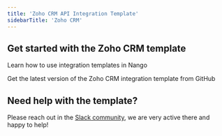 ```yaml
---
title: 'Zoho CRM API Integration Template'
sidebarTitle: 'Zoho CRM'
---
```


## Get started with the Zoho CRM template

<Card title="How to use integration templates"
      href="/understand/concepts/templates"
      icon="book-open">
    Learn how to use integration templates in Nango
</Card>

<Card title="Get the Zoho CRM template"
      href="https://github.com/NangoHQ/integration-templates/tree/main/integrations/zoho-crm"
      icon="github">
    Get the latest version of the Zoho CRM integration template from GitHub
</Card>

## Need help with the template?
Please reach out in the [Slack community](https://nango.dev/slack), we are very active there and happy to help!
